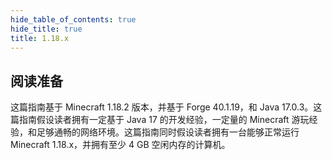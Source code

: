```yaml
---
hide_table_of_contents: true
hide_title: true
title: 1.18.x
---
```



<Index/>

## 阅读准备

这篇指南基于 Minecraft 1.18.2 版本，并基于 Forge 40.1.19，和 Java 17.0.3。这篇指南假设读者拥有一定基于 Java 17 的开发经验，一定量的 Minecraft 游玩经验，和足够通畅的网络环境。这篇指南同时假设读者拥有一台能够正常运行 Minecraft 1.18.x，并拥有至少 4 GB 空闲内存的计算机。
